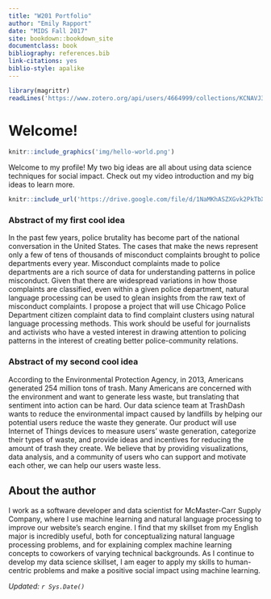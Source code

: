 ```yaml
---
title: "W201 Portfolio"
author: "Emily Rapport"
date: "MIDS Fall 2017"
site: bookdown::bookdown_site
documentclass: book
bibliography: references.bib
link-citations: yes
biblio-style: apalike
---
```


<!-- This won't be displayed but it will initialize your R session. Add any R libraries you need here. -->
```r
library(magrittr)
readLines('https://www.zotero.org/api/users/4664999/collections/KCNAVJ3B/items/top?start=0&limit=null&format=bibtex&itemKey=NRCRHTXU%2C9NI269PT%2C5V8DWLZB&key=fn6ejgYQPGjjJ7PlvbI5Auu4&v=1') %>% writeLines('references.bib')
```


# Welcome! {-}

<!-- You can include images saved within your repo... -->
```r
knitr::include_graphics('img/hello-world.png')
```

Welcome to my profile! My two big ideas are all about using data science techniques for social impact. Check out my video introduction and my big ideas to learn more.
<!-- Below this line is just examples of how you can embed video from Google Drive. First you have to enable sharing, then just get the object ID which is that long string between d/ and /preview and will also be appended to any sharing link you generate for your video. -->
<p>
```r
knitr::include_url('https://drive.google.com/file/d/1NaMKhASZXGvk2PkTbXxR-faLR5O6_wJv/view')
```

### Abstract of my first cool idea {-}

In the past few years, police brutality has become part of the national conversation in the United States. The cases that make the news represent only a few of tens of thousands of misconduct complaints brought to police departments every year. Misconduct complaints made to police departments are a rich source of data for understanding patterns in police misconduct. Given that there are widespread variations in how those complaints are classified, even within a given police department, natural language processing can be used to glean insights from the raw text of misconduct complaints. I propose a project that will use Chicago Police Department citizen complaint data to find complaint clusters using natural language processing methods. This work should be useful for journalists and activists who have a vested interest in drawing attention to policing patterns in the interest of creating better police-community relations.

### Abstract of my second cool idea {-}

According to the Environmental Protection Agency, in 2013, Americans generated 254 million tons of trash. Many Americans are concerned with the environment and want to generate less waste, but translating that sentiment into action can be hard. Our data science team at TrashDash wants to reduce the environmental impact caused by landfills by helping our potential users reduce the waste they generate. Our product will use Internet of Things devices to measure users' waste generation, categorize their types of waste, and provide ideas and incentives for reducing the amount of trash they create. We believe that by providing visualizations, data analysis, and a community of users who can support and motivate each other, we can help our users waste less.

## About the author {-}

I work as a software developer and data scientist for McMaster-Carr Supply Company, where I use machine learning and natural language processing to improve our website's search engine. I find that my skillset from my English major is incredibly useful, both for conceptualizing natural language processing problems, and for explaining complex machine learning concepts to coworkers of varying technical backgrounds. As I continue to develop my data science skillset, I am eager to apply my skills to human-centric problems and make a positive social impact using machine learning.

*Updated: `r Sys.Date()`*
